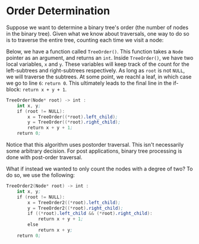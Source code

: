 # Order Determination

Suppose we want to determine a binary tree's order (the number of nodes in
the binary tree). Given what we know about traversals, one way to do so is
to traverse the entire tree, counting each time we visit a node:

Below, we have a function called `TreeOrder()`. This function takes a
`Node` pointer as an argument, and returns an `int`. Inside `TreeOrder()`,
we have two local variables, `x` and `y`. These variables will keep track
of the count for the left-subtrees and right-subtrees respectively. As long
as `root` is not `NULL`, we will traverse the subtrees. At some point, we
reachl a leaf, in which case we go to line `6`: `return 0`. This ultimately
leads to the final line in the if-block: `return x + y + 1`.

```nasm
TreeOrder(Node* root) -> int :
	int x, y;
	if (root != NULL):
		x = TreeOrder((*root).left_child);
		y = TreeOrder((*root).right_child);
		return x + y + 1;
	return 0;
```

Notice that this algorithm uses postorder traversal. This isn't necessarily
some arbitrary decision. For post applications, binary tree processing is
done with post-order traversal.

What if instead we wanted to only count the nodes with a degree of two? To
do so, we use the following:

```nasm
TreeOrder2(Node* root) -> int :
	int x, y;
	if (root != NULL):
		x = TreeOrder2((*root).left_child);
		y = TreeOrder2((*root).right_child);
		if ((*root).left_child && (*root).right_child):
			return x + y + 1;
		else
			return x + y;
	return 0;
```
